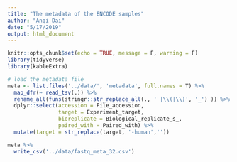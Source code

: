 ```yaml
---
title: "The metadata of the ENCODE samples"
author: "Anqi Dai"
date: "5/17/2019"
output: html_document
---
```


```r
knitr::opts_chunk$set(echo = TRUE, message = F, warning = F)
library(tidyverse)
library(kableExtra)
```

```r
# load the metadata file
meta <- list.files('../data/', 'metadata', full.names = T) %>%
  map_dfr(~ read_tsv(.)) %>%
  rename_all(funs(stringr::str_replace_all(., ' |\\(|\\)', '_') )) %>%
  dplyr::select(accession = File_accession, 
                target = Experiment_target, 
                bioreplicate = Biological_replicate_s_, 
                paired_with = Paired_with) %>%
  mutate(target = str_replace(target, '-human',''))

meta %>%
  write_csv('../data/fastq_meta_32.csv')
```

